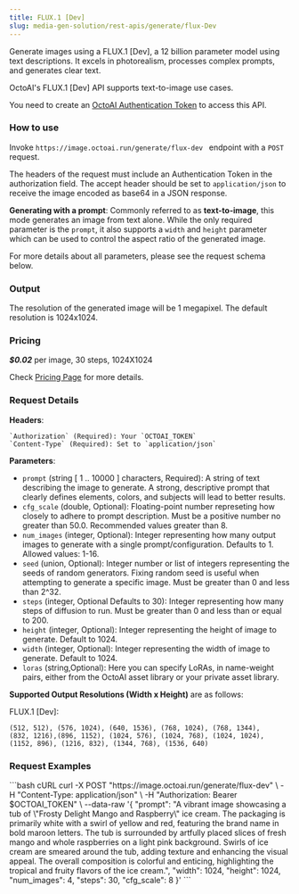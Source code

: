 ```yaml
---
title: FLUX.1 [Dev]
slug: media-gen-solution/rest-apis/generate/flux-Dev
---
```


Generate images using a FLUX.1 [Dev], a 12 billion parameter model using text descriptions. 
It excels in photorealism, processes complex prompts, and generates clear text.

OctoAI's FLUX.1 [Dev] API supports text-to-image use cases. 

You need to create an [OctoAI Authentication Token](getting-started/how-to-create-octoai-access-token) to access this API.

### **How to use**

Invoke `https://image.octoai.run/generate/flux-dev ` endpoint with a `POST` request.

The headers of the request must include an Authentication Token in the authorization field. The accept header should be set to `application/json` to receive the image encoded as base64 in a JSON response.

**Generating with a prompt**: Commonly referred to as **text-to-image**, this mode generates an image from text alone. While the only required
parameter is the `prompt`, it also supports a `width` and `height` parameter which can be used to control the aspect ratio of the generated image.


<Note>
    For more details about all parameters, please see the request schema below.
</Note>


### **Output**

The resolution of the generated image will be 1 megapixel. The default resolution is 1024x1024.

### **Pricing**

***$0.02*** per image, 30 steps, 1024X1024 

Check [Pricing Page](https://octo.ai/docs/getting-started/pricing-and-billing) for more details.

### **Request Details**

  **Headers**: 

    `Authorization` (Required): Your `OCTOAI_TOKEN`  
    `Content-Type` (Required): Set to `application/json`

  **Parameters**: 

  - `prompt` (string [ 1 .. 10000 ] characters, Required): A string of text describing the image to generate. A strong, descriptive prompt that clearly defines elements, colors, and subjects will lead to better results.
  - `cfg_scale` (double, Optional): Floating-point number represeting how closely to adhere to prompt description. Must be a positive number no greater than 50.0. Recommended values greater than 8. 
  - `num_images` (integer, Optional): Integer representing how many output images to generate with a single prompt/configuration. Defaults to 1. Allowed values: 1-16.
  - `seed` (union, Optional): Integer number or list of integers representing the seeds of random generators. Fixing random seed is useful when attempting to generate a specific image. Must be greater than 0 and less than 2^32.
  - `steps` (integer, Optional Defaults to 30): Integer representing how many steps of diffusion to run. Must be greater than 0 and less than or equal to 200.
  - `height` (integer, Optional): Integer representing the height of image to generate. Default to 1024. 
  - `width` (integer, Optional): Integer representing the width of image to generate. Default to 1024. 
  - `loras` (string,Optional): Here you can specify LoRAs, in name-weight pairs, either from the OctoAI asset library or your private asset library. 

  **Supported Output Resolutions (Width x Height)** are as follows:

  FLUX.1 [Dev]:
  
  ```
(512, 512), (576, 1024), (640, 1536), (768, 1024), (768, 1344), 
(832, 1216),(896, 1152), (1024, 576), (1024, 768), (1024, 1024), 
(1152, 896), (1216, 832), (1344, 768), (1536, 640)
  ```

### **Request Examples**

<CodeGroup>
```bash cURL
curl -X POST "https://image.octoai.run/generate/flux-dev" \
    -H "Content-Type: application/json" \
    -H "Authorization: Bearer $OCTOAI_TOKEN" \
    --data-raw '{
        "prompt": "A vibrant image showcasing a tub of \"Frosty Delight Mango and Raspberry\" ice cream. The packaging is primarily white with a swirl of yellow and red, featuring the brand name in bold maroon letters. The tub is surrounded by artfully placed slices of fresh mango and whole raspberries on a light pink background. Swirls of ice cream are smeared around the tub, adding texture and enhancing the visual appeal. The overall composition is colorful and enticing, highlighting the tropical and fruity flavors of the ice cream.",
        "width": 1024,
        "height": 1024,
        "num_images": 4,
        "steps": 30,
        "cfg_scale": 8
    }' 
```
</CodeGroup>

